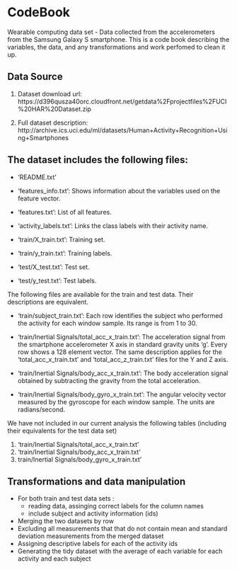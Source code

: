 # CodeBook 
Wearable computing data set - Data collected from the accelerometers from the Samsung Galaxy S smartphone.
This is a code book describing the variables, the data, and any transformations and work perfomed to clean it up.

## Data Source 

1. Dataset download url: https://d396qusza40orc.cloudfront.net/getdata%2Fprojectfiles%2FUCI%20HAR%20Dataset.zip

2. Full dataset description: http://archive.ics.uci.edu/ml/datasets/Human+Activity+Recognition+Using+Smartphones 



## The dataset includes the following files:


- 'README.txt'

- 'features_info.txt': Shows information about the variables used on the feature vector.

- 'features.txt': List of all features.

- 'activity_labels.txt': Links the class labels with their activity name.

- 'train/X_train.txt': Training set.

- 'train/y_train.txt': Training labels.

- 'test/X_test.txt': Test set.

- 'test/y_test.txt': Test labels.

The following files are available for the train and test data. Their descriptions are equivalent. 

- 'train/subject_train.txt': Each row identifies the subject who performed the activity for each window sample. Its range is from 1 to 30. 

- 'train/Inertial Signals/total_acc_x_train.txt': The acceleration signal from the smartphone accelerometer X axis in standard gravity units 'g'. Every row shows a 128 element vector. The same description applies for the 'total_acc_x_train.txt' and 'total_acc_z_train.txt' files for the Y and Z axis. 

- 'train/Inertial Signals/body_acc_x_train.txt': The body acceleration signal obtained by subtracting the gravity from the total acceleration. 

- 'train/Inertial Signals/body_gyro_x_train.txt': The angular velocity vector measured by the gyroscope for each window sample. The units are radians/second. 

We have not included in our current analysis the following tables (including their equivalents for the test data set)

1. 'train/Inertial Signals/total_acc_x_train.txt'
2. 'train/Inertial Signals/body_acc_x_train.txt'
3. train/Inertial Signals/body_gyro_x_train.txt'

## Transformations and data manipulation 

* For both train and test data sets :
    + reading data, assinging correct labels for the column names
    + include subject and activity information (ids)
* Merging the two datasets by row
* Excluding all measurements that that do not contain mean and standard deviation measurements from the merged dataset 
* Assigning descriptive labels for each of the activity ids 
* Generating the tidy dataset with the average of each variable for each activity and each subject


